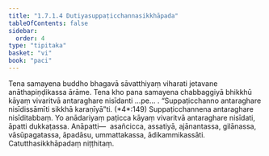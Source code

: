 ```yaml
---
title: "1.7.1.4 Dutiyasuppaṭicchannasikkhāpada"
tableOfContents: false
sidebar:
  order: 4
type: "tipitaka"
basket: "vi"
book: "paci"
---
```



<DynamicBreadcrumb />

<Division number="579" book="paci" e="ch" v="2" p="240">

<Paragraph number="1700" book="paci">
Tena samayena buddho bhagavā sāvatthiyaṃ viharati jetavane anāthapiṇḍikassa ārāme. Tena kho pana samayena chabbaggiyā bhikkhū kāyaṃ vivaritvā antaraghare nisīdanti …pe… .
</Paragraph>

<Paragraph number="1701" book="paci">
<Emphasis>“Suppaṭicchanno antaraghare nisīdissāmīti sikkhā karaṇīyā”</Emphasis>ti. (*4*:<Emphasis>149</Emphasis>)
</Paragraph>

<Paragraph number="1702" book="paci">
Suppaṭicchannena antaraghare nisīditabbaṃ. Yo anādariyaṃ paṭicca kāyaṃ vivaritvā antaraghare nisīdati, āpatti dukkaṭassa.
</Paragraph>

<Paragraph number="1703" book="paci">
Anāpatti—  asañcicca, assatiyā, ajānantassa, gilānassa, vāsūpagatassa, āpadāsu, ummattakassa, ādikammikassāti.

</Paragraph>
</Division>

<Paragraph number="1704" type="center" book="paci">
Catutthasikkhāpadaṃ niṭṭhitaṃ.
</Paragraph>
